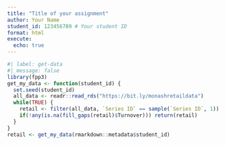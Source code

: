 ```yaml
---
title: "Title of your assignment"
author: Your Name
student_id: 123456789 # Your student ID
format: html
execute:
  echo: true
---
```


```r
#| label: get-data
#| message: false
library(fpp3)
get_my_data <- function(student_id) {
  set.seed(student_id)
  all_data <- readr::read_rds("https://bit.ly/monashretaildata")
  while(TRUE) {
    retail <- filter(all_data, `Series ID` == sample(`Series ID`, 1))
    if(!any(is.na(fill_gaps(retail)$Turnover))) return(retail)
  }
}
retail <- get_my_data(rmarkdown::metadata$student_id)
```

